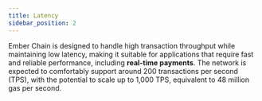 ```yaml
---
title: Latency
sidebar_position: 2
---
```


Ember Chain is designed to handle high transaction throughput while maintaining low latency, making it suitable for applications that require fast and reliable performance, including **real-time payments**. The network is expected to comfortably support around 200 transactions per second (TPS), with the potential to scale up to 1,000 TPS, equivalent to 48 million gas per second.
